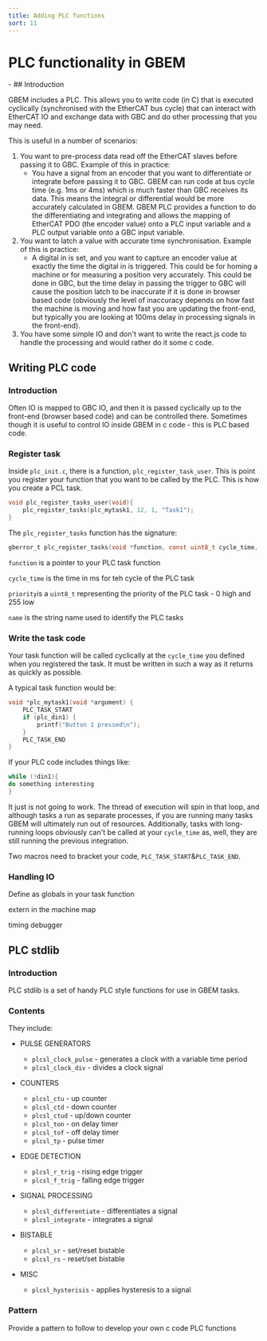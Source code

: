 ```yaml
---
title: Adding PLC functions
sort: 11
---
```


# PLC functionality in GBEM
<Tldr>
    -
</Tldr>
## Introduction

GBEM includes a PLC. This allows you to write code (in C) that is executed cyclically (synchronised with the EtherCAT bus cycle) that can interact with EtherCAT IO and exchange data with GBC and do other processing that you may need.

This is useful in a number of scenarios:

1. You want to pre-process data read off the EtherCAT slaves before passing it to GBC. Example of this in practice:
   - You have a signal from an encoder that you want to differentiate or integrate before passing it to GBC. GBEM can run code at bus cycle time (e.g. 1ms or 4ms) which is much faster than GBC receives its data. This means the integral or differential would be more accurately calculated in GBEM. GBEM PLC provides a function to do the differentiating and integrating and allows the mapping of EtherCAT PDO (the encoder value) onto a PLC input variable and a PLC output variable onto a GBC input variable.
2. You want to latch a value with accurate time synchronisation. Example of this is practice:
   - A digital in is set, and you want to capture an encoder value at exactly the time the digital in is triggered. This could be for homing a machine or for measuring a position very accurately. This could be done in GBC, but the time delay in passing the trigger to GBC will cause the position latch to be inaccurate if it is done in browser based code (obviously the level of inaccuracy depends on how fast the machine is moving and how fast you are updating the front-end, but typically you are looking at 100ms delay in processing signals in the front-end).
3. You have some simple IO and don't want to write the react.js code to handle the processing and would rather do it some c code.

## Writing PLC code

### Introduction

Often IO is mapped to GBC IO, and then it is passed cyclically up to the front-end (browser based code) and can be controlled there. Sometimes though it is useful to control IO inside GBEM in c code - this is PLC based code.

### Register task

Inside `plc_init.c`, there is a function, `plc_register_task_user`. This is point you register your function that you want to be called by the PLC. This is how you create a PCL task.

````c
void plc_register_tasks_user(void){
    plc_register_tasks(plc_mytask1, 12, 1, "Task1");
}
````

The `plc_register_tasks` function has the signature:

````c
gberror_t plc_register_tasks(void *function, const uint8_t cycle_time, const uint8_t priority, const char *name)
````

`function` is a pointer to your PLC task function

`cycle_time` is the time in ms for teh cycle of the PLC task

`priority`is a `uint8_t` representing the priority of the PLC task - 0 high and 255 low

`name` is the string name used to identify the PLC tasks

### Write the task code

Your task function will be called cyclically at the `cycle_time` you defined when you registered the task. It must be written in such a way as it returns as quickly as possible.

A typical task function would be:

````c
void *plc_mytask1(void *argument) {
    PLC_TASK_START
    if (plc_din1) {
    	printf("Button 1 pressed\n");
	}
    PLC_TASK_END
}
````

If your PLC code includes things like:

```c
while (!din1){
do something interesting
}
```

It just is not going to work. The thread of execution will spin in that loop, and although tasks a run as separate processes, if you are running many tasks GBEM will ultimately run out of resources. Additionally, tasks with long-running loops obviously can't be called at your `cycle_time` as, well, they are still running the previous integration.

Two macros need to bracket your code, `PLC_TASK_START`&`PLC_TASK_END`.

### Handling IO

Define as globals in your task function

extern in the machine map







timing debugger

## PLC stdlib

### Introduction

PLC stdlib is a set of handy PLC style functions for use in GBEM tasks.

### Contents

They include:

* PULSE GENERATORS
  * `plcsl_clock_pulse` - generates a clock with a variable time period
  * `plcsl_clock_div` - divides a clock signal
* COUNTERS
  * `plcsl_ctu` - up counter
  * `plcsl_ctd` - down counter
  * `plcsl_ctud` - up/down counter
  * `plcsl_ton` - on delay timer
  * `plcsl_tof` - off delay timer
  * `plcsl_tp` - pulse timer
* EDGE DETECTION
  * `plcsl_r_trig` - rising edge trigger
  * `plcsl_f_trig` - falling edge trigger
* SIGNAL PROCESSING
  * `plcsl_differentiate` - differentiates a signal
  * `plcsl_integrate` - integrates a signal
* BISTABLE
  * `plcsl_sr` - set/reset bistable
  * `plcsl_rs` - reset/set bistable

* MISC
  * `plcsl_hysterisis` - applies hysteresis to a signal

### Pattern

Provide a pattern to follow to develop your own c code PLC functions

